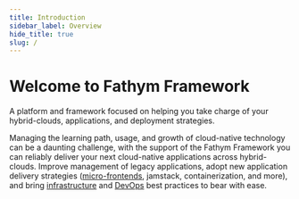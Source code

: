 ```yaml
---
title: Introduction
sidebar_label: Overview
hide_title: true
slug: /
---
```


# Welcome to Fathym Framework

A platform and framework focused on helping you take charge of your hybrid-clouds, applications, and deployment strategies.  

Managing the learning path, usage, and growth of cloud-native technology can be a daunting challenge, with the support of the Fathym Framework you can reliably deliver your next cloud-native applications across hybrid-clouds.  Improve management of legacy applications, adopt new application delivery strategies ([micro-frontends](developers/applications/micro-frontends), jamstack, containerization, and more), and bring [infrastructure](developers/infrastructure) and [DevOps](developers/devops) best practices to bear with ease.
